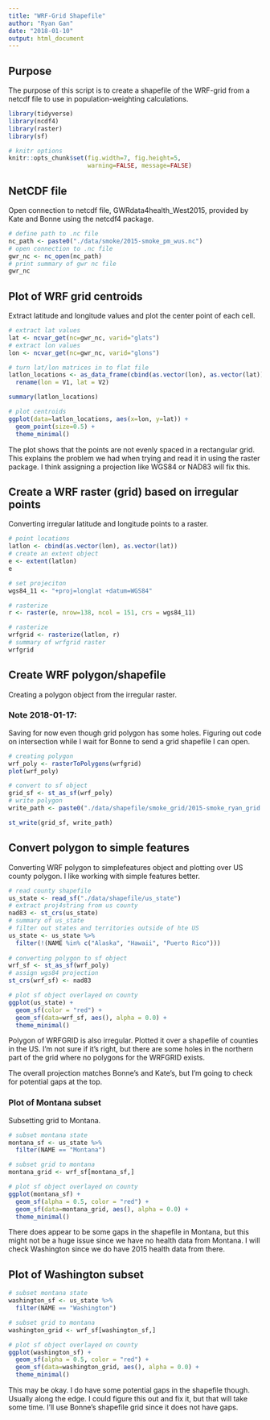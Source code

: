 ```yaml
---
title: "WRF-Grid Shapefile"
author: "Ryan Gan"
date: "2018-01-10"
output: html_document
---
```


## Purpose

The purpose of this script is to create a shapefile of the WRF-grid from a netcdf file to use in population-weighting calculations.

```r
library(tidyverse)
library(ncdf4)
library(raster)
library(sf)

# knitr options
knitr::opts_chunk$set(fig.width=7, fig.height=5,
                      warning=FALSE, message=FALSE)
```

## NetCDF file

Open connection to netcdf file, GWRdata4health_West2015, provided by Kate and Bonne using the netcdf4 package.

```r
# define path to .nc file
nc_path <- paste0("./data/smoke/2015-smoke_pm_wus.nc")
# open connection to .nc file
gwr_nc <- nc_open(nc_path)
# print summary of gwr nc file
gwr_nc
```

## Plot of WRF grid centroids

Extract latitude and longitude values and plot the center point of each cell.

```r
# extract lat values
lat <- ncvar_get(nc=gwr_nc, varid="glats")
# extract lon values
lon <- ncvar_get(nc=gwr_nc, varid="glons")

# turn lat/lon matrices in to flat file
latlon_locations <- as_data_frame(cbind(as.vector(lon), as.vector(lat))) %>% 
  rename(lon = V1, lat = V2)

summary(latlon_locations)

# plot centroids
ggplot(data=latlon_locations, aes(x=lon, y=lat)) +
  geom_point(size=0.5) +
  theme_minimal()
```

The plot shows that the points are not evenly spaced in a rectangular grid. This explains the problem we had when trying and read it in using the raster package. I think assigning a projection like WGS84 or NAD83 will fix this.

## Create a WRF raster (grid) based on irregular points

Converting irregular latitude and longitude points to a raster.

```r
# point locations
latlon <- cbind(as.vector(lon), as.vector(lat))
# create an extent object
e <- extent(latlon)
e

# set projeciton
wgs84_11 <- "+proj=longlat +datum=WGS84"

# rasterize
r <- raster(e, nrow=138, ncol = 151, crs = wgs84_11)

# rasterize
wrfgrid <- rasterize(latlon, r)
# summary of wrfgrid raster
wrfgrid
```

## Create WRF polygon/shapefile

Creating a polygon object from the irregular raster. 

### Note 2018-01-17: 
Saving for now even though grid polygon has some holes. Figuring out code on intersection while I wait for Bonne to send a grid shapefile I can open.

```r
# creating polygon
wrf_poly <- rasterToPolygons(wrfgrid)
plot(wrf_poly)

# convert to sf object
grid_sf <- st_as_sf(wrf_poly)
# write polygon
write_path <- paste0("./data/shapefile/smoke_grid/2015-smoke_ryan_grid.shp")

st_write(grid_sf, write_path)
```

## Convert polygon to simple features

Converting WRF polygon to simplefeatures object and plotting over US county polygon. I like working with simple features better.

```r
# read county shapefile
us_state <- read_sf("./data/shapefile/us_state")
# extract proj4string from us county
nad83 <- st_crs(us_state)
# summary of us_state
# filter out states and territories outside of hte US
us_state <- us_state %>% 
  filter(!(NAME %in% c("Alaska", "Hawaii", "Puerto Rico")))
         
# converting polygon to sf object
wrf_sf <- st_as_sf(wrf_poly)
# assign wgs84 projection
st_crs(wrf_sf) <- nad83

# plot sf object overlayed on county
ggplot(us_state) + 
  geom_sf(color = "red") +
  geom_sf(data=wrf_sf, aes(), alpha = 0.0) +
  theme_minimal()
```

Polygon of WRFGRID is also irregular. Plotted it over a shapefile of counties in the US. I'm not sure if it's right, but there are some holes in the northern part of the grid where no polygons for the WRFGRID exists. 

The overall projection matches Bonne's and Kate's, but I'm going to check for potential gaps at the top.

### Plot of Montana subset

Subsetting grid to Montana.

```r
# subset montana state
montana_sf <- us_state %>% 
  filter(NAME == "Montana")

# subset grid to montana
montana_grid <- wrf_sf[montana_sf,]

# plot sf object overlayed on county
ggplot(montana_sf) + 
  geom_sf(alpha = 0.5, color = "red") +
  geom_sf(data=montana_grid, aes(), alpha = 0.0) +
  theme_minimal()
```

There does appear to be some gaps in the shapefile in Montana, but this might not be a huge issue since we have no health data from Montana. I will check Washington since we do have 2015 health data from there.

## Plot of Washington subset

```r
# subset montana state
washington_sf <- us_state %>% 
  filter(NAME == "Washington")

# subset grid to montana
washington_grid <- wrf_sf[washington_sf,]

# plot sf object overlayed on county
ggplot(washington_sf) + 
  geom_sf(alpha = 0.5, color = "red") +
  geom_sf(data=washington_grid, aes(), alpha = 0.0) +
  theme_minimal()
```

This may be okay. I do have some potential gaps in the shapefile though. Usually along the edge. I could figure this out and fix it, but that will take some time. I'll use Bonne's shapefile grid since it does not have gaps.